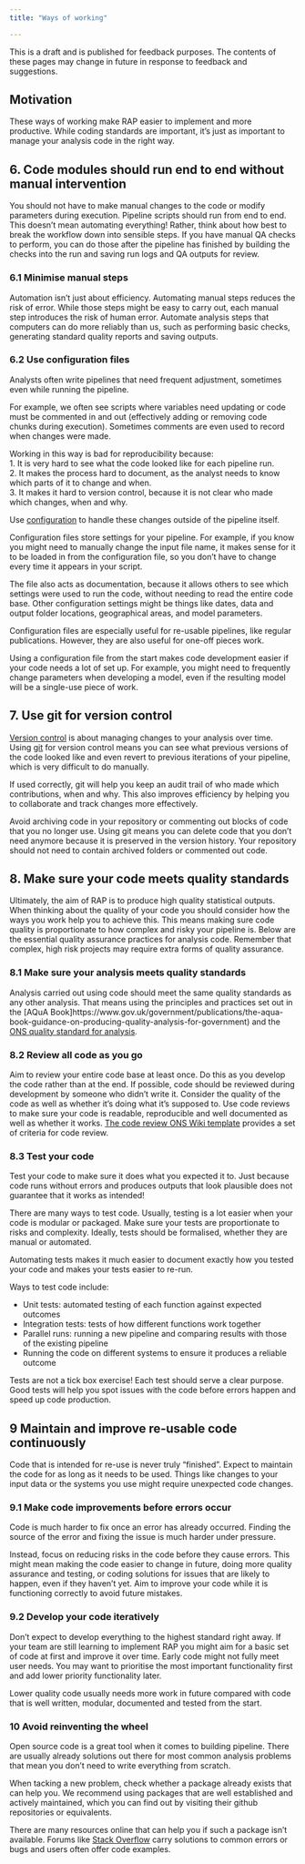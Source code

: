 ```yaml
---
title: "Ways of working"

---
```

:::{.callout-note}
This is a draft and is published for feedback purposes. The contents of these pages may change in future in response to feedback and suggestions.
:::

## Motivation

These ways of working make RAP easier to implement and more productive. While coding standards are important, it’s just as important to manage your analysis code in the right way. 

## 6.	Code modules should run end to end without manual intervention
You should not have to make manual changes to the code or modify parameters during execution. Pipeline scripts should run from end to end. This doesn’t mean automating everything! Rather, think about how best to break the workflow down into sensible steps. If you have manual QA checks to perform, you can do those after the pipeline has finished by building the checks into the run and saving run logs and QA outputs for review.

### 6.1 Minimise manual steps
Automation isn’t just about efficiency. Automating manual steps reduces the risk of error. While those steps might be easy to carry out, each manual step introduces the risk of human error. Automate analysis steps that computers can do more reliably than us, such as performing basic checks, generating standard quality reports and saving outputs. 

### 6.2	Use configuration files
Analysts often write pipelines that need frequent adjustment, sometimes even while running the pipeline. 

For example, we often see scripts where variables need updating or code must be commented in and out (effectively adding or removing code chunks during execution). Sometimes comments are even used to record when changes were made. 

Working in this way is bad for reproducibility because:    
    1. It is very hard to see what the code looked like for each pipeline run.    
    2. It makes the process hard to document, as the analyst needs to know which parts of it to change and when.    
    3. It makes it hard to version control, because it is not clear who made which changes, when and why.    

Use [configuration](https://best-practice-and-impact.github.io/qa-of-code-guidance/configuration.html) to handle these changes outside of the pipeline itself. 

Configuration files store settings for your pipeline. For example, if you know you might need to manually change the input file name, it makes sense for it to be loaded in from the configuration file, so you don’t have to change every time it appears in your script. 

The file also acts as documentation, because it allows others to see which settings were used to run the code, without needing to read the entire code base. Other configuration settings might be things like dates, data and output folder locations, geographical areas, and model parameters. 

:::{.callout-tip}

Configuration files are especially useful for re-usable pipelines, like regular publications. However, they are also useful for one-off pieces work.    

Using a configuration file from the start makes code development easier if your code needs a lot of set up. For example, you might need to frequently change parameters when developing a model, even if the resulting model will be a single-use piece of work.

:::

## 7.	Use git for version control
[Version control](https://best-practice-and-impact.github.io/qa-of-code-guidance/version_control.html) is about managing changes to your analysis over time. Using [git](https://git-scm.com/) for version control means you can see what previous versions of the code looked like and even revert to previous iterations of your pipeline, which is very difficult to do manually. 

If used correctly, git will help you keep an audit trail of who made which contributions, when and why. This also improves efficiency by helping you to collaborate and track changes more effectively. 

Avoid archiving code in your repository or commenting out blocks of code that you no longer use. Using git means you can delete code that you don’t need anymore because it is preserved in the version history. Your repository should not need to contain archived folders or commented out code.

## 8. Make sure your code meets quality standards

Ultimately, the aim of RAP is to produce high quality statistical outputs. When thinking about the quality of your code you should consider how the ways you work help you to achieve this. This means making sure code quality is proportionate to how complex and risky your pipeline is. Below are the essential quality assurance practices for analysis code. Remember that complex, high risk projects may require extra forms of quality assurance.

### 8.1 Make sure your analysis meets quality standards
Analysis carried out using code should meet the same quality standards as any other analysis. That means using the principles and practices set out in the [AQuA Book]https://www.gov.uk/government/publications/the-aqua-book-guidance-on-producing-quality-analysis-for-government) and the [ONS quality standard for analysis](https://officenationalstatistics.sharepoint.com/sites/onswiki/SitePages/Quality_Standards.aspx). 

### 8.2 Review all code as you go
Aim to review your entire code base at least once. Do this as you develop the code rather than at the end. If possible, code should be reviewed during development by someone who didn’t write it. Consider the quality of the code as well as whether it’s doing what it’s supposed to. Use code reviews to make sure your code is readable, reproducible and well documented as well as whether it works. [The code review ONS Wiki template](https://officenationalstatistics.sharepoint.com/sites/onswiki/SitePages/Analysis-Standards-and-Pipelines-code-review-template.aspx) provides a set of criteria for code review.

### 8.3 Test your code
Test your code to make sure it does what you expected it to. Just because code runs without errors and produces outputs that look plausible does not guarantee that it works as intended!

There are many ways to test code. Usually, testing is a lot easier when your code is modular or packaged. Make sure your tests are proportionate to risks and complexity. Ideally, tests should be formalised, whether they are manual or automated. 

:::{.callout-tip}
Automating tests makes it much easier to document exactly how you tested your code and makes your tests easier to re-run. 

Ways to test code include:    

* Unit tests: automated testing of each function against expected outcomes    
* Integration tests: tests of how different functions work together    
* Parallel runs: running a new pipeline and comparing results with those of the existing pipeline    
* Running the code on different systems to ensure it produces a reliable outcome

:::

Tests are not a tick box exercise! Each test should serve a clear purpose.  Good tests will help you spot issues with the code before errors happen and speed up code production. 

## 9	Maintain and improve re-usable code continuously

Code that is intended for re-use is never truly “finished”. Expect to maintain the code for as long as it needs to be used. Things like changes to your input data or the systems you use might require unexpected code changes.

### 9.1 Make code improvements before errors occur
Code is much harder to fix once an error has already occurred. Finding the source of the error and fixing the issue is much harder under pressure. 

Instead, focus on reducing risks in the code before they cause errors. This might mean making the code easier to change in future, doing more quality assurance and testing, or coding solutions for issues that are likely to happen, even if they haven't yet. Aim to improve your code while it is functioning correctly to avoid future mistakes. 

### 9.2	Develop your code iteratively
Don’t expect to develop everything to the highest standard right away. If your team are still learning to implement RAP you might aim for a basic set of code at first and improve it over time.  Early code might not fully meet user needs. You may want to prioritise the most important functionality first and add lower priority functionality later.

:::{.callout-caution}

Lower quality code usually needs more work in future compared with code that is well written, modular, documented and tested from the start. 

:::

### 10 Avoid reinventing the wheel

Open source code is a great tool when it comes to building pipeline. There are usually already solutions out there for most common analysis problems that mean you don’t need to write everything from scratch. 

When tacking a new problem, check whether a package already exists that can help you. We recommend using packages that are well established and actively maintained, which you can find out by visiting their github repositories or equivalents.

There are many resources online that can help you if such a package isn’t available. Forums like [Stack Overflow](https://stackoverflow.com/) carry solutions to common errors or bugs and users often offer code examples.

